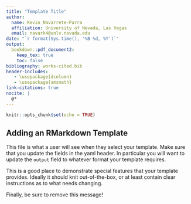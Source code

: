 ```yaml
---
title: "Template Title"
author:
  name: Kevin Navarrete-Parra
  affiliation: University of Nevada, Las Vegas
  email: navark4@unlv.nevada.edu
date: "`r format(Sys.time(), '%B %d, %Y')`"
output: 
  bookdown::pdf_document2:
    keep_tex: true
    toc: false
bibliography: works-cited.bib
header-includes:
   - \usepackage{dcolumn}
   - \usepackage{amsmath}
link-citations: true
nocite: |
  @*
---
```


```r
knitr::opts_chunk$set(echo = TRUE)
```

## Adding an RMarkdown Template

This file is what a user will see when they select your template. Make sure that you update the fields in the yaml header. In particular you will want to update the `output` field to whatever format your template requires.

This is a good place to demonstrate special features that your template provides. Ideally it should knit out-of-the-box, or at least contain clear instructions as to what needs changing.

Finally, be sure to remove this message!
